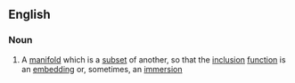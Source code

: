 ==English==
{{wikipedia}}
===Noun===
{{en-noun}}
#{{topology}} A [[manifold]] which is a [[subset]] of another, so that the [[inclusion]] [[function]] is an [[embedding]] or, sometimes, an [[immersion]]